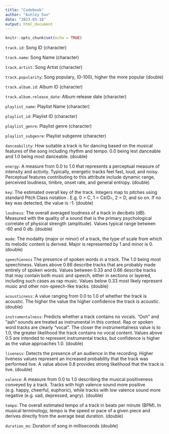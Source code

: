 ```yaml
---
title: "Codebook"
author: "Ashley Son"
date: "2023-03-18"
output: html_document
---
```


```r
knitr::opts_chunk$set(echo = TRUE)
```

`track.id`: Song ID (character)

`track.name`: Song Name (character)

`track.artist`: Song Artist (character)

`track.popularity`: Song populary, (0-100), higher the more popular (double)

`track.album.id`: Album ID (character)

`track.album.release_date`: Album release date (character)

`playlist_name`: Playlist Name (character)

`playlist_id`: Playlist ID (character)

`playlist_genre`: Playlist genre (character)

`playlist_subgenre`: Playlist subgenre (character)

`danceability`: How suitable a track is for dancing based on the musical features of the song including rhythm and tempo. 0.0 being lest danceable and 1.0 being most danceable. (double)

`energy`: A measure from 0.0 to 1.0 that represents a perceptual measure of intensity and activity. Typically, energetic tracks feel fast, loud, and noisy. Perceptual features contributing to this attribute include dynamic range, perceived loudness, timbre, onset rate, and general entropy. (double)

`key`: The estimated overall key of the track. Integers map to pitches using standard Pitch Class notation . E.g. 0 = C, 1 = C♯/D♭, 2 = D, and so on. If no key was detected, the value is -1. (double)

`loudness`: The overall averaged loudness of a track in decibels (dB). Measured with the quality of a sound that is the primary psychological correlate of physical strength (amplitude). Values typical range between -60 and 0 db. (double)

`mode`: The modality (major or minor) of a track, the type of scale from which its melodic content is derived. Major is represented by 1 and minor is 0. (double)

`speechieness` The presence of spoken words in a track. The 1.0 being most speechiness. Values above 0.66 describe tracks that are probably made entirely of spoken words. Values between 0.33 and 0.66 describe tracks that may contain both music and speech, either in sections or layered, including such cases as rap music. Values below 0.33 most likely represent music and other non-speech-like tracks. (double)

`acousticness`: A value ranging from 0.0 to 1.0 of whether the track is acoustic. The higher the value the higher confidence the track is acoustic. (double)

`instrumentalness`: Predicts whether a track contains no vocals. "Ooh" and "aah" sounds are treated as instrumental in this context. Rap or spoken word tracks are clearly "vocal". The closer the instrumentalness value is to 1.0, the greater likelihood the track contains no vocal content. Values above 0.5 are intended to represent instrumental tracks, but confidence is higher as the value approaches 1.0. (double)

`liveness`: Detects the presence of an audience in the recording. Higher liveness values represent an increased probability that the track was performed live. A value above 0.8 provides strong likelihood that the track is live. (double)

`valence`: A measure from 0.0 to 1.0 describing the musical positiveness conveyed by a track. Tracks with high valence sound more positive (e.g. happy, cheerful, euphoric), while tracks with low valence sound more negative (e.g. sad, depressed, angry). (double)

`tempo`: The overall estimated tempo of a track in beats per minute (BPM). In musical terminology, tempo is the speed or pace of a given piece and derives directly from the average beat duration. (double)

`duration_ms`: Duration of song in milliseconds (double)
